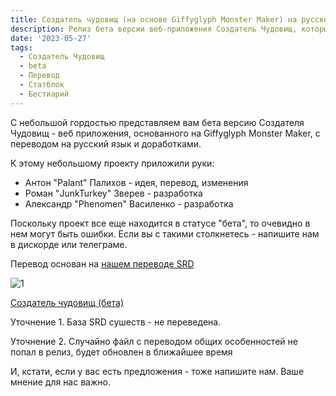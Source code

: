 ```yaml
---
title: Создатель чудовищ (на основе Giffyglyph Monster Maker) на русском языке
description: Релиз бета версии веб-приложения Создатель Чудовищ, который позволит вам оформлять статблоки Dungeons & Dragons 5e быстрым и удобным способом.
date: '2023-05-27'
tags:
  - Создатель Чудовищ
  - beta
  - Перевод
  - Статблок
  - Бестиарий
---
```


С небольшой гордостью представляем вам бета версию Создателя Чудовищ - веб приложения, основанного на Giffyglyph Monster Maker, с переводом на русский язык и доработками.

К этому небольшому проекту приложили руки:

- Антон "Palant" Палихов - идея, перевод, изменения
- Роман "JunkTurkey" Зверев - разработка
- Александр "Phenomen" Василенко - разработка

Поскольку проект все еще находится в статусе "бета", то очевидно в нем могут быть ошибки. Если вы с такими столкнетесь - напишите нам в дискорде или телеграме.

Перевод основан на [нашем переводе SRD](https://srd.dnd-5e.org/)

![1](/images/gg-monster-maker-beta.png)

[Создатель чудовищ (бета)](https://monstermaker.cyborgsandmages.com/)

<Aside>

Уточнение 1. База SRD сушеств - не переведена.

Уточнение 2. Случайно файл с переводом общих особенностей не попал в релиз, будет обновлен в ближайшее время

</Aside>

И, кстати, если у вас есть предложения - тоже напишите нам. Ваше мнение для нас важно.
